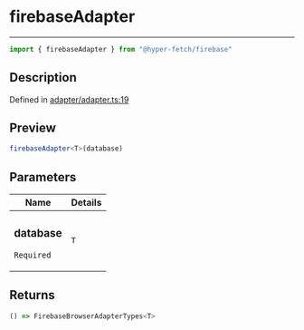

# firebaseAdapter

<div class="api-docs__separator" data-reactroot="">

---

</div><div class="api-docs__import" data-reactroot="">

```ts
import { firebaseAdapter } from "@hyper-fetch/firebase"
```

</div><div class="api-docs__section">

## Description

</div><div class="api-docs__description"><span class="api-docs__do-not-parse">



</span></div><p class="api-docs__definition">

Defined in [adapter/adapter.ts:19](https://github.com/BetterTyped/hyper-fetch/blob/cc329b91/packages/adapter-firebase/src/adapter/adapter.ts#L19)

</p><div class="api-docs__section">

## Preview

</div><div class="api-docs__preview fn">

```ts
firebaseAdapter<T>(database)
```

</div><div class="api-docs__section">

## Parameters

</div><div class="api-docs__parameters"><table><thead><tr><th>Name</th><th>Details</th></tr></thead><tbody><tr param-data="database"><td class="api-docs__param-name required">

### database 

`Required`

</td><td class="api-docs__param-type">

`T`

</td></tr></tbody></table></div><div class="api-docs__section">

## Returns

</div><div class="api-docs__returns">

```ts
() => FirebaseBrowserAdapterTypes<T>
```

</div>